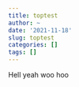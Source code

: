 ```yaml
---
title: toptest
author: ~
date: '2021-11-18'
slug: toptest
categories: []
tags: []
---
```


Hell yeah woo hoo